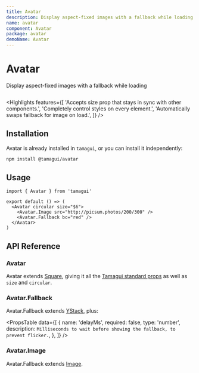 ```yaml
---
title: Avatar
description: Display aspect-fixed images with a fallback while loading
name: avatar
component: Avatar
package: avatar
demoName: Avatar
---
```


# Avatar

<Description>Display aspect-fixed images with a fallback while loading</Description>

<HeroContainer>
  <AvatarDemo />
</HeroContainer>

```tsx hero template=Avatar

```

<Highlights
  features={[
    'Accepts size prop that stays in sync with other components.',
    'Completely control styles on every element.',
    'Automatically swaps fallback for image on load.',
  ]}
/>

## Installation

Avatar is already installed in `tamagui`, or you can install it independently:

```bash
npm install @tamagui/avatar
```

## Usage

```tsx
import { Avatar } from 'tamagui'

export default () => (
  <Avatar circular size="$6">
    <Avatar.Image src="http://picsum.photos/200/300" />
    <Avatar.Fallback bc="red" />
  </Avatar>
)
```

## API Reference

### Avatar

Avatar extends [Square](/docs/components/shapes#shape-props), giving it all the [Tamagui standard props](/docs/intro/props) as well as `size` and `circular`.

### Avatar.Fallback

Avatar.Fallback extends [YStack](/docs/components/stacks), plus:

<PropsTable
  data={[
    {
      name: 'delayMs',
      required: false,
      type: 'number',
      description: `Milliseconds to wait before showing the fallback, to prevent flicker.`,
    },
  ]}
/>

### Avatar.Image

Avatar.Fallback extends [Image](/docs/components/image).
